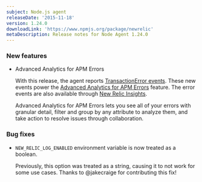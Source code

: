 ```yaml
---
subject: Node.js agent
releaseDate: '2015-11-18'
version: 1.24.0
downloadLink: 'https://www.npmjs.org/package/newrelic'
metaDescription: Release notes for Node Agent 1.24.0
---
```


### New features

* Advanced Analytics for APM Errors

  With this release, the agent reports [TransactionError events](https://docs.newrelic.com/docs/insights/new-relic-insights/decorating-events/error-event-default-attributes-insights). These new events power the [Advanced Analytics for APM Errors](https://docs.newrelic.com/docs/apm/applications-menu/events/view-apm-errors-error-traces) feature. The error events are also available through [New Relic Insights](http://newrelic.com/insights).

  Advanced Analytics for APM Errors lets you see all of your errors with granular detail, filter and group by any attribute to analyze them, and take action to resolve issues through collaboration.

### Bug fixes

* `NEW_RELIC_LOG_ENABLED` environment variable is now treated as a boolean.

  Previously, this option was treated as a string, causing it to not work for some use cases. Thanks to @jakecraige for contributing this fix!
